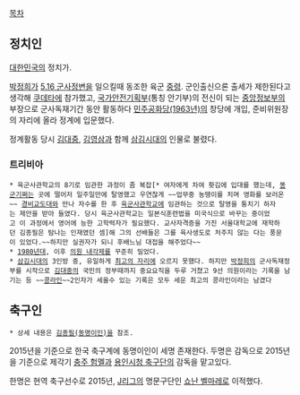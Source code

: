 [[목차]]

== 정치인 ==
[[대한민국]]의 정치가.

[[박정희]]가 [[5.16 군사정변]]을 일으킬때 동조한 육군 [[중령]].
군인출신으론 출세가 제한된다고 생각해 [[쿠데타]]에 참가했고, [[국가안전기획부]](통칭 안기부)의 전신이 되는 [[중앙정보부]]의 부장으로 군사독재기간 동안 활동하다 [[민주공화당(1963년)]]의 창당에 개입, 준비위원장의 자리에 올라 정계에 입문했다.

정계활동 당시 [[김대중]], [[김영삼]]과 함께 [[삼김시대]]의 인물로 불렸다. 
=== 트리비아 ===
 * 육군사관학교의 8기로 임관한 과정이 좀 복잡[* 여자에게 차여 홧김에 입대를 했는데, [[똥군기]]쩌는 곳에 떨어저 일주일만에 탈영했고 우연찮게 ~~업무중 농땡이를 치며 영화를 보러온~~ [[경비교도대]]와 만나 자수를 한 후 [[육군사관학교]]에 임관하는 것으로 탈영을 퉁치기 하자는 제안을 받아 들였다. 당시 육군사관학교는 일본식훈련법을 미국식으로 바꾸는 중이었고 이 과정에서 영어에 능한 고학력자가 필요했다. 교사자격증을 가진 서울대학교에 재학하던 김종필은 탐나는 인재였던 셈]해 그의 선배들은 그를 육사생도로 처주지 않는 다는 풍문이 있었다.~~하지만 실권자가 되니 후배느님 대접을 해주었다~~
 * [[1980년]]대, 이후 [[의원 내각제]]를 꾸준히 밀었다.
 * [[삼김시대]]의 3인방 중, 유일하게 [[대통령|최고의 자리]]에 오르지 못했다. 하지만 [[박정희]]의 군사독재정부를 시작으로 [[김대중]]의 국민의 정부때까지 중요요직을 두루 거쳤고 9선 의원이라는 기록을 남기는 등 ~~[[콩라인]]~~2인자가 세울수 있는 기록은 모두 세운 최고의 콩라인이라는 남겼다

== 축구인 ==
 * 상세 내용은 [[김종필(동명이인)]]을 참조.

2015년을 기준으로 한국 축구계에 동명이인이 세명 존재한다.
두명은 감독으로 2015년을 기준으로 제각기 [[충주 험멜]]과 [[용인시청 축구단]]의 감독을 맡고있다.

한명은 현역 축구선수로 2015년, [[J리그]]의 명문구단인 [[쇼난 벨마레]]로 이적했다.
